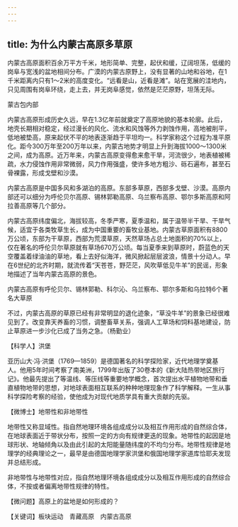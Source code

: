 ```yaml
---
---
---
```

title: 为什么内蒙古高原多草原
---




内蒙古高原面积百余万平方千米，地形简单、完整，起伏和缓，辽阔坦荡，低缓的岗阜与宽浅的盆地相间分布。广漠的内蒙古原野上，没有显著的山地和谷地，在1千米距离内只有1～2米的高度变化。“远看是山，近看是滩”。站在宽展的洼地内，只见周围有岗阜环绕，走上去，并无岗阜感觉，依然是茫茫原野，坦荡无际。

蒙古包内部



内蒙古高原形成历史久远，早在1.3亿年前就奠定了高原地貌的基本轮廓。此后，地壳长期相对稳定，经过漫长的风化、流水和风蚀等外力剥蚀作用，高地被削平，低地被垫高，原来起伏不平的地表逐渐趋于平坦均一。科学家称这个过程为准平原化。距今300万年至200万年以来，内蒙古地势才明显上升到海拔1000～1300米之间，成为高原。近万年来，内蒙古高原变得愈来愈干旱，河流很少，地表植被稀疏，水力侵蚀作用非常微弱，风力作用强盛，使许多地方粗沙、砾石遍布，甚至石骨裸露，形成戈壁和沙漠。

内蒙古高原是中国多风和多湖泊的高原。东部多草原，西部多戈壁、沙漠。高原内部还可以细分为呼伦贝尔高原、锡林郭勒高原、乌兰察布高原、鄂尔多斯高原和阿拉善高原等几个部分。

内蒙古高原纬度偏北，海拔较高，冬季严寒，夏季温和，属于温带半干旱、干旱气候，适宜于各类牧草生长，成为中国重要的畜牧业基地。内蒙古草原面积有8800万公顷，东部为干草原，西部为荒漠草原，天然草场占总土地面积的70%以上，仅在著名的呼伦贝尔草原就有草场670万公顷。每当夏季来到草原时，蔚蓝色的天空覆盖着绿油油的草地，看上去好似海洋，微风掀起层层波浪，情景十分动人。早在6世纪的北齐时期，就流传着“天苍苍，野茫茫，风吹草低见牛羊”的民谣，形象地描述了当年内蒙古高原的景色。

内蒙古高原有呼伦贝尔、锡林郭勒、科尔沁、乌兰察布、鄂尔多斯和乌拉特6个著名大草原



不过，内蒙古高原的草原已经有非常明显的退化迹象，“草没牛羊”的景象已经很难见到了。改变靠天养畜的习惯，调整畜草关系，强调人工草场和饲料基地建设，防止草原进一步沙化已成了当务之急。（杨勤业）





【科学人】洪堡



亚历山大·冯·洪堡（1769—1859）是德国著名的科学探险家，近代地理学奠基人。他用5年时间考察了南美洲，1799年出版了30卷本的《新大陆热带地区旅行记》。他最先提出了等温线、等压线等重要地学概念，首次提出水平植物地带和垂直植物地带的思想，对地球表面相互联系的种种地理现象作了科学解释。一生从事科学探险考察的经验，使他成为对现代地质学具有重大贡献的先驱。

【微博士】地带性和非地带性

地带性又称显域性。指自然地理环境各组成成分以及相互作用形成的自然综合体，在地球表面近于带状分布，按照一定的方向有规律更迭的现象。地带性的起因是地球形状、地轴倾角以及由此引起的太阳能量随纬度的不均匀分布。地带性规律是地理学的经典理论之一，最早是由德国地理学家洪堡和俄国地理学家道库恰耶夫发现并总结形成。

非地带性与地带性对应，指自然地理环境各组成成分以及相互作用形成的自然综合体，不按或者偏离地带性规律的特性。

【微问题】高原上的盆地是如何形成的？

【关键词】板块运动　青藏高原　内蒙古高原